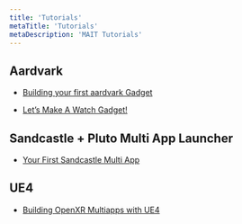 ```yaml
---
title: 'Tutorials'
metaTitle: 'Tutorials'
metaDescription: 'MAIT Tutorials'
---
```


## Aardvark

- [Building your first aardvark Gadget](https://aardvarkxr.github.io/aardvark/getting_started/)

- [Let’s Make A Watch Gadget!](https://aardvarkxr.github.io/aardvark/watch_tutorial/)

## Sandcastle + Pluto Multi App Launcher

- [Your First Sandcastle Multi App](./tutorials/sandcastle)

## UE4

- [Building OpenXR Multiapps with UE4](./tutorials/ue4_overlay_ext)
